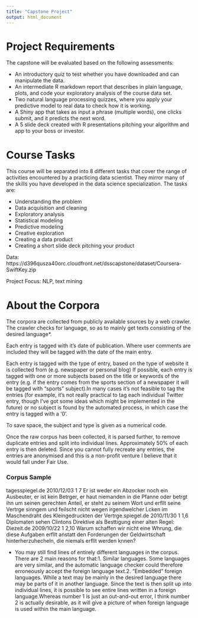 ```yaml
---
title: "Capstone Project"
output: html_document
---
```



# Project Requirements

The capstone will be evaluated based on the following assessments:

- An introductory quiz to test whether you have downloaded and can manipulate the data.
- An intermediate R markdown report that describes in plain language, plots, and code your exploratory analysis of the course data set.
- Two natural language processing quizzes, where you apply your predictive model to real data to check how it is working.
- A Shiny app that takes as input a phrase (multiple words), one clicks submit, and it predicts the next word.
- A 5 slide deck created with R presentations pitching your algorithm and app to your boss or investor.


# Course Tasks

This course will be separated into 8 different tasks that cover the range of activities encountered by a practicing data scientist. They mirror many of the skills you have developed in the data science specialization. The tasks are:

- Understanding the problem
- Data acquisition and cleaning
- Exploratory analysis
- Statistical modeling
- Predictive modeling
- Creative exploration
- Creating a data product
- Creating a short slide deck pitching your product


Data: https://d396qusza40orc.cloudfront.net/dsscapstone/dataset/Coursera-SwiftKey.zip

Project Focus: NLP, text mining

# About the Corpora

The corpora are collected from publicly available sources by a web crawler. The crawler checks for language, so as to mainly get texts consisting of the desired language*.

Each entry is tagged with it's date of publication. Where user comments are included they will be tagged with the date of the main entry.

Each entry is tagged with the type of entry, based on the type of website it is collected from (e.g. newspaper or personal blog) If possible, each entry is tagged with one or more subjects based on the title or keywords of the entry (e.g. if the entry comes from the sports section of a newspaper it will be tagged with "sports" subject).In many cases it's not feasible to tag the entries (for example, it's not really practical to tag each individual Twitter entry, though I've got some ideas which might be implemented in the future) or no subject is found by the automated process, in which case the entry is tagged with a '0'.

To save space, the subject and type is given as a numerical code.

Once the raw corpus has been collected, it is parsed further, to remove duplicate entries and split into individual lines. Approximately 50% of each entry is then deleted. Since you cannot fully recreate any entries, the entries are anonymised and this is a non-profit venture I believe that it would fall under Fair Use.

### Corpus Sample

tagesspiegel.de 2010/12/03 1 7 Er ist weder ein Abzocker noch ein Ausbeuter, er ist kein Betrger, er haut niemanden in die Pfanne oder betrgt ihn um seinen gerechten Anteil, er steht zu seinem Wort und erfllt seine Vertrge sinngem und feilscht nicht wegen irgendwelcher Lcken im Maschendraht des Kleingedruckten der Vertrge.spiegel.de 2010/11/30 1 1,6 Diplomaten sehen Clintons Direktive als Besttigung einer alten Regel: Diezeit.de 2009/10/22 1 2,10 Warum schaffen wir nicht eine Whrung, die diese Aufgaben erfllt anstatt den Forderungen der Geldwirtschaft hinterherzuhecheln, die niemals erfllt werden knnen?

* You may still find lines of entirely different languages in the corpus. There are 2 main reasons for that:1. Similar languages. Some languages are very similar, and the automatic language checker could therefore erroneously accept the foreign language text.2. "Embedded" foreign languages. While a text may be mainly in the desired language there may be parts of it in another language. Since the text is then split up into individual lines, it is possible to see entire lines written in a foreign language.Whereas number 1 is just an out-and-out error, I think number 2 is actually desirable, as it will give a picture of when foreign language is used within the main language.